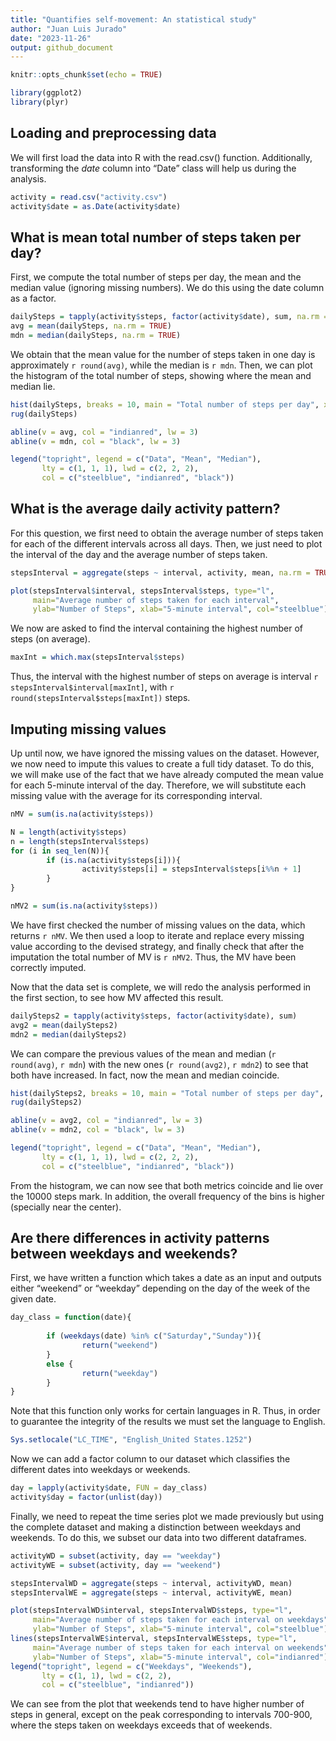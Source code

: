 ```yaml
---
title: "Quantifies self-movement: An statistical study"
author: "Juan Luis Jurado"
date: "2023-11-26"
output: github_document
---
```


```r
knitr::opts_chunk$set(echo = TRUE)
```

```r
library(ggplot2)
library(plyr)
```

## Loading and preprocessing data

We will first load the data into R  with the read.csv() function. Additionally, transforming the *date* column into  "Date" class will help us during the analysis.

```r
activity = read.csv("activity.csv")
activity$date = as.Date(activity$date)
```

## What is mean total number of steps taken per day?

First, we compute the total number of steps per day, the mean and the median value (ignoring missing numbers). We do this using the date column as a factor.

```r
dailySteps = tapply(activity$steps, factor(activity$date), sum, na.rm = TRUE)
avg = mean(dailySteps, na.rm = TRUE)
mdn = median(dailySteps, na.rm = TRUE) 
```

We obtain that the mean value for the number of steps taken in one day is approximately `r round(avg)`, while the median is `r mdn`.
Then, we can plot the histogram of the total number of steps, showing where the mean and median lie.

```r
hist(dailySteps, breaks = 10, main = "Total number of steps per day", xlab = "Number of steps", col = "steelblue")
rug(dailySteps)

abline(v = avg, col = "indianred", lw = 3)
abline(v = mdn, col = "black", lw = 3)

legend("topright", legend = c("Data", "Mean", "Median"), 
       lty = c(1, 1, 1), lwd = c(2, 2, 2), 
       col = c("steelblue", "indianred", "black"))
```

## What is the average daily activity pattern?

For this question, we first need to obtain the average number of steps taken for each of the different intervals across all days. Then, we just need to plot the interval of the day and the average number of steps taken.

```r
stepsInterval = aggregate(steps ~ interval, activity, mean, na.rm = TRUE)

plot(stepsInterval$interval, stepsInterval$steps, type="l",
     main="Average number of steps taken for each interval",
     ylab="Number of Steps", xlab="5-minute interval", col="steelblue")
```


We now are asked to find the interval containing the highest number of steps (on average).

```r
maxInt = which.max(stepsInterval$steps)
```

Thus, the interval with the highest number of steps on average is interval `r stepsInterval$interval[maxInt]`, with `r round(stepsInterval$steps[maxInt])` steps.

## Imputing missing values

Up until now, we have ignored the missing values on the dataset. However, we now need to impute this values to create a full tidy dataset. To do this, we will make use of the fact that we have already computed the mean value for each 5-minute interval of the day. Therefore, we will substitute each missing value with the average for its corresponding interval.

```r
nMV = sum(is.na(activity$steps))

N = length(activity$steps)
n = length(stepsInterval$steps)
for (i in seq_len(N)){
        if (is.na(activity$steps[i])){
                activity$steps[i] = stepsInterval$steps[i%%n + 1]
        }
}

nMV2 = sum(is.na(activity$steps))
```

We have first checked the number of missing values on the data, which returns `r nMV`. We then used a loop to iterate and replace every missing value according to the devised strategy, and finally check that after the imputation the total number of MV is `r nMV2`. Thus, the MV have been correctly imputed.

Now that the data set is complete, we will redo the analysis performed in the first section, to see how MV affected this result.

```r
dailySteps2 = tapply(activity$steps, factor(activity$date), sum)
avg2 = mean(dailySteps2)
mdn2 = median(dailySteps2) 
```

We can compare the previous values of the mean and median (`r round(avg)`, `r mdn`) with the new ones (`r round(avg2)`, `r mdn2`) to see that both have increased. In fact, now the mean and median coincide.

```r
hist(dailySteps2, breaks = 10, main = "Total number of steps per day", xlab = "Number of steps", col = "steelblue")
rug(dailySteps2)

abline(v = avg2, col = "indianred", lw = 3)
abline(v = mdn2, col = "black", lw = 3)

legend("topright", legend = c("Data", "Mean", "Median"), 
       lty = c(1, 1, 1), lwd = c(2, 2, 2), 
       col = c("steelblue", "indianred", "black"))
```

From the histogram, we can now see that both metrics coincide and lie over the 10000 steps mark. In addition, the overall frequency of the bins is higher (specially near the center).

## Are there differences in activity patterns between weekdays and weekends?

First, we have written a function which takes a date as an input and outputs either "weekend" or "weekday" depending on the day of the week of the given date.

```r
day_class = function(date){
        
        if (weekdays(date) %in% c("Saturday","Sunday")){
                return("weekend")
        }
        else {
                return("weekday")
        }
}
```

Note that this function only works for certain languages in R. Thus, in order to guarantee the integrity of the results we must set the language to English.

```r
Sys.setlocale("LC_TIME", "English_United States.1252")
```

Now we can add a factor column to our dataset which classifies the different dates into weekdays or weekends.

```r
day = lapply(activity$date, FUN = day_class)
activity$day = factor(unlist(day))
```

Finally, we need to repeat the time series plot we made previously but using the complete dataset and making a distinction between weekdays and weekends. To do this, we subset our data into two different dataframes.

```r
activityWD = subset(activity, day == "weekday")
activityWE = subset(activity, day == "weekend")

stepsIntervalWD = aggregate(steps ~ interval, activityWD, mean)
stepsIntervalWE = aggregate(steps ~ interval, activityWE, mean)

plot(stepsIntervalWD$interval, stepsIntervalWD$steps, type="l",
     main="Average number of steps taken for each interval on weekdays",
     ylab="Number of Steps", xlab="5-minute interval", col="steelblue")
lines(stepsIntervalWE$interval, stepsIntervalWE$steps, type="l",
     main="Average number of steps taken for each interval on weekends",
     ylab="Number of Steps", xlab="5-minute interval", col="indianred")
legend("topright", legend = c("Weekdays", "Weekends"), 
       lty = c(1, 1), lwd = c(2, 2), 
       col = c("steelblue", "indianred"))
```

We can see from the plot that weekends tend to have higher number of steps in general, except on the peak corresponding to intervals 700-900, where the steps taken on weekdays exceeds that of weekends.